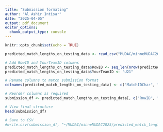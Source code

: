 ```yaml
---
title: "Submission formating"
author: "Al Ashir Intisar"
date: "2025-04-05"
output: pdf_document
editor_options: 
  chunk_output_type: console
---
```


```r
knitr::opts_chunk$set(echo = TRUE)
```

```r
predicted_match_lengths_on_testing_data <- read_csv("MUDAC/minneMUDAC2025/predicted_match_length_for_uplod/predicted_match_lengths_on_testing_data.csv")
```

```r

# Add RowID and YourTeamID columns
predicted_match_lengths_on_testing_data$RowID <- seq_len(nrow(predicted_match_lengths_on_testing_data))
predicted_match_lengths_on_testing_data$YourTeamID <- "U21"

# Rename columns to match submission format
colnames(predicted_match_lengths_on_testing_data) <- c("MatchIDChar", "PredictedMatchLength", "RowID", "YourTeamID")

# Reorder columns as required
submission_df <- predicted_match_lengths_on_testing_data[, c("RowID", "MatchIDChar", "PredictedMatchLength", "YourTeamID")]

# View final structure
head(submission_df)

# Save to CSV
#write.csv(submission_df, "~/MUDAC/minneMUDAC2025/predicted_match_length_for_uplod/Testset_Predictions_Submit.csv", row.names = FALSE)

```

